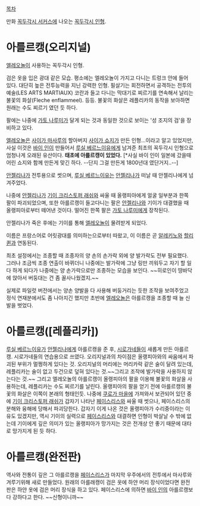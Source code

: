 [[목차]]

만화 [[꼭두각시 서커스]]에 나오는 [[꼭두각시 인형]].

= 아를르캥(오리지널) =
[[엘레오놀]]이 사용하는 꼭두각시 인형.

검은 옷을 입은 광대 같은 모습. 평소에는 엘레오놀이 가지고 다니는 트렁크 안에 들어 있다. 대단히 높은 전투능력을 지닌 강력한 인형. 필살기는 회전하면서 공격하는 전투의 예술(LES ARTS MARTIAUX) 코란과 들고 다니는 막대기로 찌르기를 연속해서 날리는 불꽃의 화살(Fleche enflammeel). 등등. 불꽃의 화살은 레플리카의 동작을 보아하면 원래는 수도 찌르기 였던 듯 하다.

팔에는 나중에 [[가토 나루미]]가 달게 되는 것과 동일한 것으로 보이는 '성 조지의 검'을 장비하고 있다.

[[엘레오놀]]은 [[사이가 마사루]]의 할아버지 [[사이가 쇼지]]가 만든 인형…이라고 알고 있었지만, 사실 이것은 [[바이 인]]이 만들어서 [[루실 베르느이유]]에게 남겨준 최초의 꼭두각시 인형으로 엄청나게 오래된 유산이다. '''태초에 아를르캥이 있었다.''' [*사실 바이 인이 일본에 갔을때 어린 쇼지와 함께 만든게 맞긴 하다. --단지 그걸 만든게 1800년대 였단거지..--]


[[안젤리나]]가 전투용으로 썻으며, [[루실 베르느이유]]는 [[안젤리나]]가 떠날 때 안젤리나에게 넘겨주었다.

나중에 [[안젤리나]]가 [[기이 크리스토퍼 래쉬]]와 싸울 때 올랭피아에게 얼굴 일부분과 한쪽 팔이 파괴되었으며, 또한 아를르캥이 들고다니는 팔은 [[안젤리나]]와 기이가 대결했을 때 올랭피아로부터 떼어낸 것이다. 떨어진 한쪽 팔은 [[가토 나루미]]에게 장착된다.

안젤리나가 죽은 후에는 기이를 통해 [[엘레오놀]]이 물려받게 되었다.

이름은 프랑스어로 어릿광대를 의미하는<arlequin>으로부터 따왔고, 이 이름은 곧 [[알레키노]]와 [[할리퀸]]과 연동된다. 

최초 설정에서는 조종할 때 조종자의 양 손의 손가락 외에 양 발가락도 전부 필요했다. 그러나 조금씩 조종 연출이 바뀌더니 나중에는 발가락에 그냥 링만 끼워두고 자기 할 일 다 하게 되다가 나중에는 양 손가락으로만 조종하는 모습을 보인다. ~~히로인이 땅바닥에 앉아서 버둥대는 건 좀 꼴사나웠겠지.~~

실제로 파일럿 버전에서는 양손 양발을 다 사용해 버둥거리는 듯한 조작을 보여주었고 정식 연재분에서도 좀 나아지긴 했지만 초반에 [[엘레오놀]]은 아를르캥을 조종할 때 늘 신발을 벗었다. 

= 아를르캥([레플리카]) =
[[루실 베르느이유]]가 [[안젤리나]]에게 아를르캥을 준 후, [[시로가네]]들이 새롭게 만든 아를르캥. 시로가네들의 연습용으로 쓰였다.
오리지널과의 차이점은 올랭피아와의 싸움에서 파괴된 부위가 멀쩡하게 있다는 것. 오리지널의 머리에는 머리카락 같은 술이 달려 있는데, 레플리카는 술이 없고 두건으로 덮혀 있다는 것.~~그리고 조작에 발가락을 사용하지 않는다는 것.~~
그리고 엘레오놀의 아를르캥이 올랭피아의 팔을 이용해 불꽃의 화살을 사용하는데, 레플리카는 수도 찌르기를 날린다. 올랭피아의 팔을 얻기 전에 아를르캥의 불꽃의 화살은 이쪽이 본래의 형태인듯.
나중에 [[쿠로가 마을]]에 가져와서 보관되어 있던 중에 [[기이 크리스토퍼 래쉬]]가 갑자기 나타난 [[페이스리스]]와 싸울 때 썻으나, 페이스리스의 분해와 융해에 당해서 파괴당한다.
갑자기 이게 나온 것은 올랭피아가 수리중이라는 이유도 있겠지만, 역시 기이의 실력으로 [[페이스리스]]와 대결하면 인형이 박살날 수 밖에 없는데 기이에게 깊은 의미가 있는 올랭피아가 망가지는 것은 전개상 안 좋기 때문에 대타로 망가지게 된 듯 하다.

= 아를르캥(완전판) =
역사와 전통이 깊은 그 아를르캥을 [[페이스리스]]가 마지막 우주에서의 전투에서 마사루와 겨루기위해 새로 만들었다. 원래의 아를래캥이 검은 옷에 하얀 머리 장식이었다면 완전판은 하얀 옷에 검은 머리 장식을 하고 있다. 페이스리스에 의하면 [[바이 인]]의 아를르캥보다 강하다고 한다. ~~신형이니까~~
